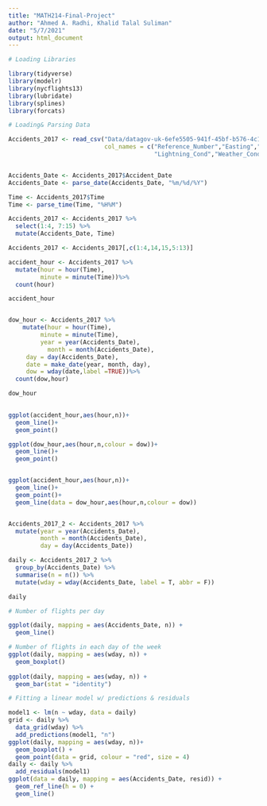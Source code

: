 ```yaml
---
title: "MATH214-Final-Project"
author: "Ahmed A. Radhi, Khalid Talal Suliman"
date: "5/7/2021"
output: html_document
---
```


```r
# Loading Libraries 

library(tidyverse)
library(modelr)
library(nycflights13)
library(lubridate)
library(splines)
library(forcats)
```

```r
# Loading& Parsing Data

Accidents_2017 <- read_csv("Data/datagov-uk-6efe5505-941f-45bf-b576-4c1e09b579a1/2017-8.csv", 
                           col_names = c("Reference_Number","Easting","Northing","Vehicles_Num","Accident_Date","Time","Road_Class","Road_Surface",
                                         "Lightning_Cond","Weather_Cond","Vehicle_Type","Casualty_Class","Severity","Gender","Age"), skip = 1)


Accidents_Date <- Accidents_2017$Accident_Date
Accidents_Date <- parse_date(Accidents_Date, "%m/%d/%Y")

Time <- Accidents_2017$Time
Time <- parse_time(Time, "%H%M")

Accidents_2017 <- Accidents_2017 %>%
  select(1:4, 7:15) %>%
  mutate(Accidents_Date, Time) 

Accidents_2017 <- Accidents_2017[,c(1:4,14,15,5:13)]
```



```r
accident_hour <- Accidents_2017 %>%
  mutate(hour = hour(Time),
         minute = minute(Time))%>%
  count(hour) 

accident_hour


dow_hour <- Accidents_2017 %>%
    mutate(hour = hour(Time),
         minute = minute(Time),
         year = year(Accidents_Date),
           month = month(Accidents_Date),
     day = day(Accidents_Date),
     date = make_date(year, month, day),
     dow = wday(date,label =TRUE))%>%
  count(dow,hour) 

dow_hour
  

ggplot(accident_hour,aes(hour,n))+
  geom_line()+
  geom_point()

ggplot(dow_hour,aes(hour,n,colour = dow))+
  geom_line()+
  geom_point()


ggplot(accident_hour,aes(hour,n))+
  geom_line()+
  geom_point()+
  geom_line(data = dow_hour,aes(hour,n,colour = dow))



```

```r
Accidents_2017_2 <- Accidents_2017 %>%
  mutate(year = year(Accidents_Date),
         month = month(Accidents_Date),
         day = day(Accidents_Date))

daily <- Accidents_2017_2 %>%
  group_by(Accidents_Date) %>%
  summarise(n = n()) %>%
  mutate(wday = wday(Accidents_Date, label = T, abbr = F))

daily

# Number of flights per day

ggplot(daily, mapping = aes(Accidents_Date, n)) +
  geom_line()

# Number of flights in each day of the week
ggplot(daily, mapping = aes(wday, n)) + 
  geom_boxplot()
  
ggplot(daily, mapping = aes(wday, n)) + 
  geom_bar(stat = "identity")

# Fitting a linear model w/ predictions & residuals

model1 <- lm(n ~ wday, data = daily)
grid <- daily %>%
  data_grid(wday) %>%
  add_predictions(model1, "n")
ggplot(daily, mapping = aes(wday, n))+
  geom_boxplot() +
  geom_point(data = grid, colour = "red", size = 4)
daily <- daily %>%
  add_residuals(model1)
ggplot(data = daily, mapping = aes(Accidents_Date, resid)) +
  geom_ref_line(h = 0) +
  geom_line()

```


